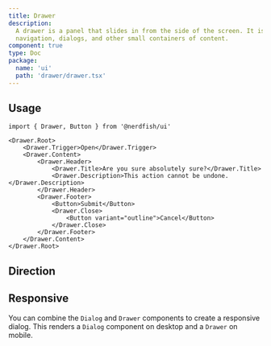 ```yaml
---
title: Drawer
description:
  A drawer is a panel that slides in from the side of the screen. It is used for
  navigation, dialogs, and other small containers of content.
component: true
type: Doc
package:
  name: 'ui'
  path: 'drawer/drawer.tsx'
---
```


<ComponentExample src="/src/components/examples/drawer/demo.tsx">
	<DrawerDemo />
</ComponentExample>

## Usage

```tsx
import { Drawer, Button } from '@nerdfish/ui'
```

```tsx
<Drawer.Root>
	<Drawer.Trigger>Open</Drawer.Trigger>
	<Drawer.Content>
		<Drawer.Header>
			<Drawer.Title>Are you sure absolutely sure?</Drawer.Title>
			<Drawer.Description>This action cannot be undone.</Drawer.Description>
		</Drawer.Header>
		<Drawer.Footer>
			<Button>Submit</Button>
			<Drawer.Close>
				<Button variant="outline">Cancel</Button>
			</Drawer.Close>
		</Drawer.Footer>
	</Drawer.Content>
</Drawer.Root>
```

## Direction

<ComponentExample src="/src/components/examples/drawer/direction.tsx">
	<DrawerDirection />
</ComponentExample>

## Responsive

You can combine the `Dialog` and `Drawer` components to create a responsive
dialog. This renders a `Dialog` component on desktop and a `Drawer` on mobile.

<ComponentExample src="/src/components/examples/drawer/responsive.tsx">
	<DrawerResponsiveDemo />
</ComponentExample>
